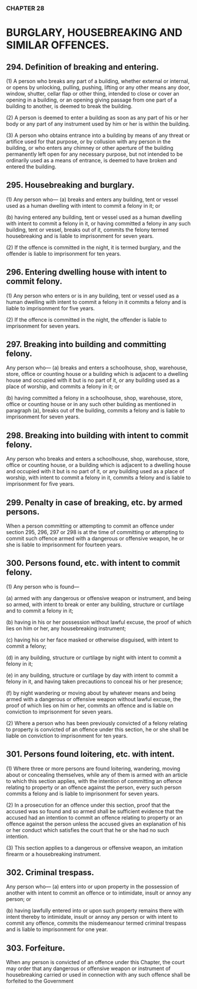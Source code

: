 ### CHAPTER 28

# BURGLARY, HOUSEBREAKING AND SIMILAR OFFENCES.

## 294. Definition of breaking and entering.
(1) A person who breaks any part of a building, whether external or
internal, or opens by unlocking, pulling, pushing, lifting or any other means
any door, window, shutter, cellar flap or other thing, intended to close or
cover an opening in a building, or an opening giving passage from one part
of a building to another, is deemed to break the building.

(2) A person is deemed to enter a building as soon as any part of his
or her body or any part of any instrument used by him or her is within the
building.

(3) A person who obtains entrance into a building by means of any
threat or artifice used for that purpose, or by collusion with any person in the
building, or who enters any chimney or other aperture of the building
permanently left open for any necessary purpose, but not intended to be
ordinarily used as a means of entrance, is deemed to have broken and entered
the building.

## 295. Housebreaking and burglary.
(1) Any person who—
(a) breaks and enters any building, tent or vessel used as a human
dwelling with intent to commit a felony in it; or

(b) having entered any building, tent or vessel used as a human
dwelling with intent to commit a felony in it, or having
committed a felony in any such building, tent or vessel, breaks
out of it,
commits the felony termed housebreaking and is liable to imprisonment for
seven years.

(2) If the offence is committed in the night, it is termed burglary, and
the offender is liable to imprisonment for ten years.

## 296. Entering dwelling house with intent to commit felony.
(1) Any person who enters or is in any building, tent or vessel used
as a human dwelling with intent to commit a felony in it commits a felony
and is liable to imprisonment for five years.

(2) If the offence is committed in the night, the offender is liable to
imprisonment for seven years.

## 297. Breaking into building and committing felony.
Any person who—
(a) breaks and enters a schoolhouse, shop, warehouse, store, office
or counting house or a building which is adjacent to a dwelling
house and occupied with it but is no part of it, or any building
used as a place of worship, and commits a felony in it; or

(b) having committed a felony in a schoolhouse, shop, warehouse,
store, office or counting house or in any such other building as
mentioned in paragraph (a), breaks out of the building,
commits a felony and is liable to imprisonment for seven years.

## 298. Breaking into building with intent to commit felony.
Any person who breaks and enters a schoolhouse, shop, warehouse, store,
office or counting house, or a building which is adjacent to a dwelling house
and occupied with it but is no part of it, or any building used as a place of
worship, with intent to commit a felony in it, commits a felony and is liable
to imprisonment for five years.

## 299. Penalty in case of breaking, etc. by armed persons.
When a person committing or attempting to commit an offence under section
295, 296, 297 or 298 is at the time of committing or attempting to commit
such offence armed with a dangerous or offensive weapon, he or she is liable
to imprisonment for fourteen years.

## 300. Persons found, etc. with intent to commit felony.
(1) Any person who is found—

(a) armed with any dangerous or offensive weapon or instrument,
and being so armed, with intent to break or enter any building,
structure or curtilage and to commit a felony in it;

(b) having in his or her possession without lawful excuse, the proof
of which lies on him or her, any housebreaking instrument;

(c) having his or her face masked or otherwise disguised, with intent
to commit a felony;

(d) in any building, structure or curtilage by night with intent to
commit a felony in it;

(e) in any building, structure or curtilage by day with intent to
commit a felony in it, and having taken precautions to conceal his
or her presence;

(f) by night wandering or moving about by whatever means and
being armed with a dangerous or offensive weapon without
lawful excuse, the proof of which lies on him or her,
commits an offence and is liable on conviction to imprisonment for seven
years.

(2) Where a person who has been previously convicted of a felony
relating to property is convicted of an offence under this section, he or she
shall be liable on conviction to imprisonment for ten years.

## 301. Persons found loitering, etc. with intent.
(1) Where three or more persons are found loitering, wandering,
moving about or concealing themselves, while any of them is armed with an
article to which this section applies, with the intention of committing an
offence relating to property or an offence against the person, every such
person commits a felony and is liable to imprisonment for seven years.

(2) In a prosecution for an offence under this section, proof that the
accused was so found and so armed shall be sufficient evidence that the
accused had an intention to commit an offence relating to property or an
offence against the person unless the accused gives an explanation of his or
her conduct which satisfies the court that he or she had no such intention.

(3) This section applies to a dangerous or offensive weapon, an
imitation firearm or a housebreaking instrument.

## 302. Criminal trespass.
Any person who—
(a) enters into or upon property in the possession of another with
intent to commit an offence or to intimidate, insult or annoy any
person; or

(b) having lawfully entered into or upon such property remains there
with intent thereby to intimidate, insult or annoy any person or
with intent to commit any offence,
commits the misdemeanour termed criminal trespass and is liable to
imprisonment for one year.

## 303. Forfeiture.
When any person is convicted of an offence under this Chapter, the court
may order that any dangerous or offensive weapon or instrument of
housebreaking carried or used in connection with any such offence shall be
forfeited to the Government